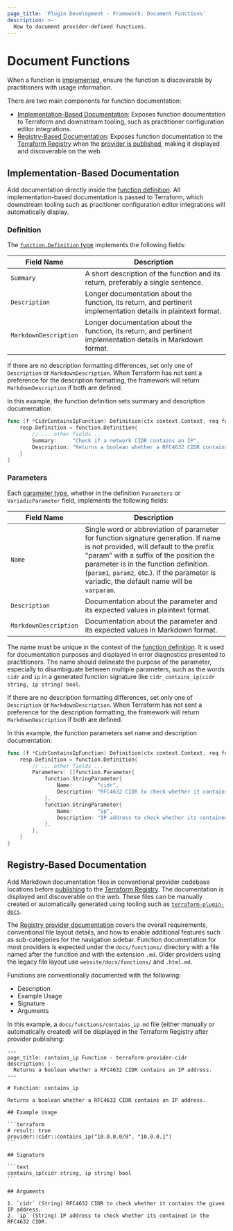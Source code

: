 ```yaml
---
page_title: 'Plugin Development - Framework: Document Functions'
description: >-
  How to document provider-defined functions.
---
```


# Document Functions

When a function is [implemented](/terraform/plugin/framework/functions/implementation), ensure the function is discoverable by practitioners with usage information.

There are two main components for function documentation:

* [Implementation-Based Documentation](#implementation-based-documentation): Exposes function documentation to Terraform and downstream tooling, such as practitioner configuration editor integrations.
* [Registry-Based Documentation](#registry-based-documentation): Exposes function documentation to the [Terraform Registry](https://registry.terraform.io) when the [provider is published](/terraform/registry/providers/publishing), making it displayed and discoverable on the web.

## Implementation-Based Documentation

Add documentation directly inside the [function definition](/terraform/plugin/framework/functions/implementation#definition-method). All implementation-based documentation is passed to Terraform, which downstream tooling such as pracitioner configuration editor integrations will automatically display.

### Definition

The [`function.Definition` type](https://pkg.go.dev/github.com/hashicorp/terraform-plugin-framework/function#Definition) implements the following fields:

| Field Name | Description |
|---|---|
| `Summary` | A short description of the function and its return, preferably a single sentence. |
| `Description` | Longer documentation about the function, its return, and pertinent implementation details in plaintext format. |
| `MarkdownDescription` | Longer documentation about the function, its return, and pertinent implementation details in Markdown format. |

If there are no description formatting differences, set only one of `Description` or `MarkdownDescription`. When Terraform has not sent a preference for the description formatting, the framework will return `MarkdownDescription` if both are defined.

In this example, the function definition sets summary and description documentation:

```go
func (f *CidrContainsIpFunction) Definition(ctx context.Context, req function.DefinitionRequest, resp *function.DefinitionResponse) {
    resp.Definition = function.Definition{
        // ... other fields ...
        Summary:     "Check if a network CIDR contains an IP",
        Description: "Returns a boolean whether a RFC4632 CIDR contains an IP address",
    }
}
```

### Parameters

Each [parameter type](/terraform/plugin/framework/functions/parameters), whether in the definition `Parameters` or `VariadicParameter` field, implements the following fields:

| Field Name | Description |
|---|---|
| `Name` | Single word or abbreviation of parameter for function signature generation. If name is not provided, will default to the prefix "param" with a suffix of the position the parameter is in the function definition. (`param1`, `param2`, etc.). If the parameter is variadic, the default name will be `varparam`. |
| `Description` | Documentation about the parameter and its expected values in plaintext format. |
| `MarkdownDescription` | Documentation about the parameter and its expected values in Markdown format. |

The name must be unique in the context of the [function definition](/terraform/plugin/framework/functions/implementation#definition-method). It is used for documentation purposes and displayed in error diagnostics presented to practitioners. The name should delineate the purpose of the parameter, especially to disambiguate between multiple parameters, such as the words `cidr` and `ip` in a generated function signature like `cidr_contains_ip(cidr string, ip string) bool`.

If there are no description formatting differences, set only one of `Description` or `MarkdownDescription`. When Terraform has not sent a preference for the description formatting, the framework will return `MarkdownDescription` if both are defined.

In this example, the function parameters set name and description documentation:

```go
func (f *CidrContainsIpFunction) Definition(ctx context.Context, req function.DefinitionRequest, resp *function.DefinitionResponse) {
    resp.Definition = function.Definition{
        // ... other fields ...
        Parameters: []function.Parameter{
            function.StringParameter{
                Name:        "cidr",
                Description: "RFC4632 CIDR to check whether it contains the given IP address",
            },
            function.StringParameter{
                Name:        "ip",
                Description: "IP address to check whether its contained in the RFC4632 CIDR",
            },
        },
    }
}
```

## Registry-Based Documentation

Add Markdown documentation files in conventional provider codebase locations before [publishing](/terraform/registry/providers/publishing) to the [Terraform Registry](https://registry.terraform.io). The documentation is displayed and discoverable on the web. These files can be manually created or automatically generated using tooling such as [`terraform-plugin-docs`](https://github.com/hashicorp/terraform-plugin-docs).

The [Registry provider documentation](/terraform/registry/providers/docs) covers the overall requirements, conventional file layout details, and how to enable additional features such as sub-categories for the navigation sidebar. Function documentation for most providers is expected under the `docs/functions/` directory with a file named after the function and with the extension `.md`. Older providers using the legacy file layout use `website/docs/functions/` and `.html.md`.

Functions are conventionally documented with the following:

* Description
* Example Usage
* Signature
* Arguments

In this example, a `docs/functions/contains_ip.md` file (either manually or automatically created) will be displayed in the Terraform Registry after provider publishing:

``````plain
---
page_title: contains_ip Function - terraform-provider-cidr
description: |-
  Returns a boolean whether a RFC4632 CIDR contains an IP address.
---

# Function: contains_ip

Returns a boolean whether a RFC4632 CIDR contains an IP address.

## Example Usage

```terraform
# result: true
provider::cidr::contains_ip("10.0.0.0/8", "10.0.0.1")
```

## Signature

```text
contains_ip(cidr string, ip string) bool
```

## Arguments

1. `cidr` (String) RFC4632 CIDR to check whether it contains the given IP address.
2. `ip` (String) IP address to check whether its contained in the RFC4632 CIDR.
``````
